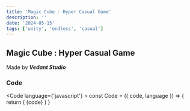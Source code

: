 ```yaml
---
title: 'Magic Cube : Hyper Casual Game'
description: ''
date: '2024-05-15'
tags: ['unity', 'endless', 'casual']
---
```



## Magic Cube : Hyper Casual Game 
Made by _**Vedant Studio**_

### Code
<Code language={'javascript'} >
    const Code = ({ code, language }) => {
    return (
        <SyntaxHighlighter language={language} style={atomOneDark}>
            {code}
        </SyntaxHighlighter>
    )
}

</Code>
